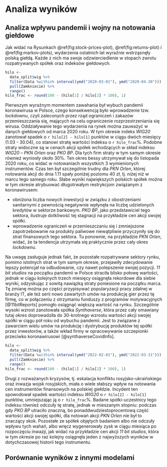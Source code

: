 # Analiza wyników

```{=latex}
\fancyhead[LO]{\textbf{\small{Analiza wyników}}}
\renewcommand{\headrulewidth}{0.5pt}
```

## Analiza wpływu pandemii i wojny na notowania giełdowe

Jak widać na Rysunkach \@ref(fig:stock-prices-plot), \@ref(fig:returns-plot) i \@ref(fig:markov-plots), wydarzenia ostatnich lat wyraźnie wstrząsnęły polską giełdą.
Każde z nich ma swoje odzwierciedlenie w stopach zwrotu rozpatrywanych spółek oraz indeksów giełdowych.

```r
hilo <-
  data_split$wig %>%
  filter(Data %within% interval(ymd("2020-03-01"), ymd("2020-04-30"))) %>%
  pull(Zamkniecie) %>%
  range()
hilo_frac <- round(100 - (hilo[1] / hilo[2] * 100), 1)
```

Pierwszym wyraźnym momentem zawahania był wybuch pandemii koronawirusa w Polsce, czego konsekwencją było wprowadzenie tzw. _lockdownu_,
czyli zaleconych przez rząd ograniczeń i zakazów przemieszczania się, mających na celu ograniczenie rozprzestrzeniania się wirusa.
Oddziaływanie tego wydarzenia na rynek można zauważyć w danych giełdowych od marca 2020 roku.
W tym okresie indeks *WIG20* zanotował spadek o `r hilo[2] - hilo[1]` punktów w ciągu dwóch miesięcy (1.03 - 30.04), co stanowi stratę wartości indeksu o `r hilo_frac`\%.
Podobne straty widoczne są w cenach akcji spółek wchodzących w skład indeksu *WIG20* -- *PKN Orlen* oraz *PKO BP*.
Dla tych firm straty w tym samym okresie również wyniosły około 30\%.
Ten okres bessy utrzymywał się do listopada 2020 roku, co widać w notowaniach wszystkich 3 wymienionych instrumentów.
Czas ten był szczególnie trudny dla *PKN Orlen*, której notowania akcji do dnia 1.11 spały poniżej poziomu 40 zł, tj. niżej niż w marcu tego samego roku.
Słabe wyniki największych polskich spółek można w tym okresie atrybuować długotrwałym restrykcjom związanym z koronawirusem:

- obniżona liczba nowych inwestycji w związku z obostrzeniami sanitarnymi z pewnością negatywnie wpłynęła na liczbę udzielonych kredytów w sektorze bankowym.
*PKO BP*, jako przedstawiciel tego sektora, ilustruje dotkliwość tej stagnacji na przykładzie cen akcji swojej spółki.
- wprowadzenie ograniczeń w przemieszczaniu się i zmniejszone zapotrzebowanie na produkty paliwowe niewątpliwie przyczyniły się do strat finansowych tego sektora.
Tu ponownie, na przykładzie *PKN Orlen*, widać, że ta tendencja utrzymała się praktycznie przez cały okres _lockdownu_.

Na uwagę zasługuje jednak fakt, że pozostałe rozpatrywane sektory rynku, pomimo istotnych strat w tym samym okresie,
przejawiły zdecydowanie lepszy potencjał na odbudowanie, czy nawet polepszenie swojej pozycji.
*11 bit studios* na początku pandemii w Polsce straciła blisko połowę wartości,
jednak w ciągu kolejnych trzech miesięcy osiągnęła rekordowe dla siebie wyniki, odzyskując z sowitą nawiązką straty poniesione na początku marca.
Tę zmianę można po części przypisywać popularyzacji pracy zdalnej w branży IT,
ale też serii nowo zawartych umów na produkcję gier przez tę firmę, co w połączeniu z otrzymaniu funduszy z programów motywacyjnych [@11bitReports] pomogło osiągnąć większą wartość na rynku.
Szczególnie wysoki wzrost zanotowała spółka *Synthaverse*,
która przez cały omawiany tutaj okres doprowadziła do 30-krotnego wzrostu wartości akcji swojej spółki w ciągu pół roku od wybuchu pandemii.
Jest to związane z zawarciem wielu umów na produkcję i dystrybucję produktów tej spółki przez inwestorów,
a także wkład firmy w opracowywanie szczepionki przeciwko koronawirusowi [@synthaverseCovidInfo].

```r
hilo <-
  data_split$wig %>%
  filter(Data %within% interval(ymd("2022-02-01"), ymd("2022-03-31"))) %>%
  pull(Zamkniecie) %>%
  range()
hilo_frac <- round(100 - (hilo[1] / hilo[2] * 100), 1)
```

Drugi z rozważanych kryzysów, tj. eskalacja konfliktu rosyjsko-ukraińskiego oraz inwazja wojsk rosyjskich,
miała o wiele słabszy wpływ na notowania cen instrumentów finansowych na polskiej giełdzie.
Incydent ten spowodował spadek wartości indeksu *WIG20* o `r hilo[2] - hilo[1]` punktów, umniejszając ją o `r hilo_frac`\%.
Badane spółki-uczestnicy tego indeksu również odczuły tę stratę, jednak w mieszanym stopniu:
podczas gdy *PKO BP* utraciło znaczną, bo ponaddwudziestoprocentową część wartości akcji swojej spółki,
dla notowań akcji *PKN Orlen* nie był to znaczący skok.
Pozostałe ze spółek objętych badaniem albo nie odczuły wpływu tych wahań, albo wręcz wygenerowały zysk w ciągu miesiąca po rozpoczęciu inwazji,
jak widać na przykładzie cen akcji *11 bit studios*, która w tym okresie po raz kolejny osiągnęła jeden z najwyższych wyników w dotychczasowej historii tego instrumentu.


## Porównanie wyników z innymi modelami

